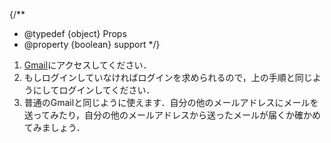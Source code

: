 
{/**
  * @typedef {object} Props
  * @property {boolean} support
  */}

1. [Gmail](https://mail.google.com/a/g.ecc.u-tokyo.ac.jp)にアクセスしてください．
2. もしログインしていなければログインを求められるので，上の手順と同じようにしてログインしてください．
3. 普通のGmailと同じように使えます．自分の他のメールアドレスにメールを送ってみたり，自分の他のメールアドレスから送ったメールが届くか確かめてみましょう．

<Support lang="ja" show={props.support} />
